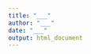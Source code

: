 ```yaml
---
title: "___"
author: "___"
date: "___"
output: html_document
---
```


<!--% Proposez une critique des données que vous avez sélectionnées selon le principe FAIR. La structure du document est libre. Ce document ne peut excéder 300 mots (plus ou moins 1 page). -->

